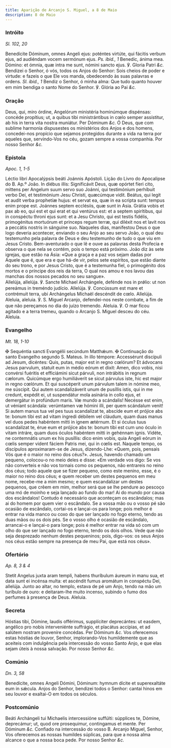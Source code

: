 ```yaml
---
title: Aparição de Arcanjo S. Miguel, a 8 de Maio
description: 8 de Maio
---
```


### Intróito

_Sl. 102, 20_

<div class="grid grid-cols-2 gap-5">
  <span class="text-justify">
    Benedícite Dóminum, omnes Angeli ejus: poténtes virtúte, qui fácitis verbum
    ejus, ad audiéndam vocem sermónum ejus. <em>Ps. ibid., 1</em> Benedic, ánima
    mea. Dómino: et ómnia, quæ intra me sunt, nómini sancto ejus. ℣. Gloria
    Patri <em>&c.</em>
  </span>
  <span class="text-justify">
    Bendizei o Senhor, ó vós, todos os Anjos do Senhor: Sois cheios de poder e
    virtude: e fazeis o que Ele vos manda, obedecendo às suas palavras e ordens.
    <em>Sl. ibid., 1</em> Bendiz o Senhor, ó minha alma: Que tudo quanto houver em
    mim bendiga o santo Nome do Senhor. ℣. Glória ao Pai <em>&c.</em>
  </span>
</div>

### Oração

<div class="grid grid-cols-2 gap-5">
  <span class="text-justify">
    Deus, qui, miro órdine, Angelórum ministéria hominúmque dispénsas: concéde
    propítius; ut, a quibus tibi ministrántibus in cœlo semper assístitur, ab
    his in terra vita nostra muniátur. Per Dóminum <em>&c.</em>
  </span>
  <span class="text-justify">
    Ó Deus, que com sublime harmonia dispusestes os ministérios dos Anjos e dos
    homens, concedei-nos propício que sejamos protegidos durante a vida na terra
    por aqueles que, servindo-Vos no céu, gozam sempre a vossa companhia. Por
    nosso Senhor <em>&c.</em>
  </span>
</div>

### Epístola

_Apoc. 1, 1-5_

<div class="grid grid-cols-2 gap-5">
  <span class="text-justify">
    Léctio libri Apocalýpsis beáti Joánnis Apóstoli.
  </span>
  <span class="text-justify">
    Lição do Livro do Apocalipse do B. Ap.º João.
  </span>
  <span class="text-justify">
    In diébus illis: Significávit Deus, quæ opórtet fíeri cito, mittens per
    Angelum suum servo suo Joánni, qui testimónium perhíbuit verbo Dei, et
    testimónium Jesu Christi, quæcúmque vidit. Beátus, qui legit et audit verba
    prophetíæ hujus: et servat ea, quæ in ea scripta sunt: tempus enim prope
    est. Joánnes septem ecclésiis, quæ sunt in Asia. Grátia vobis et pax ab eo,
    qui est et qui erat et qui ventúrus est: et a septem spirítibus, qui in
    conspéctu throni ejus sunt: et a Jesu Christo, qui est testis fidélis,
    primogénitus mortuórum et princeps regum terræ, qui diléxit nos et lavit nos
    a peccátis nostris in sánguine suo.
  </span>
  <span class="text-justify">
    Naqueles dias, manifestou Deus o que logo deveria acontecer, enviando o seu
    Anjo ao seu servo João, o qual deu testemunho pela palavra de Deus e deu
    testemunho de tudo o que viu em Jesus Cristo. Bem-aventurado o que lê e ouve
    as palavras desta Profecia e observa o que nela se contém, pois o tempo está
    próximo. João diz às sete igrejas, que estão na Ásia: «Que a graça e a paz
    vos sejam dadas por Aquele que é, que era e que há-de vir, pelos sete
    espíritos, que estão diante do seu trono, e por Jesus Cristo, que é a
    testemunha fiel, o primogénito dos mortos e o príncipe dos reis da terra, O
    qual nos amou e nos lavou das manchas dos nossos pecados no seu sangue».
  </span>
</div>

<div class="grid grid-cols-2 gap-5">
  <span class="text-justify">
    Allelúja, allelúja. ℣. Sancte Míchael Archángele, defénde nos in prǿlio: ut
    non pereámus in treméndo judício. Allelúja. ℣. Concússum est mare et
    contrémuit terra, ubi Archángelus Míchaël descéndit de cœlo. Allelúja.
  </span>
  <span class="text-justify">
    Aleluia, aleluia. ℣. S. Miguel Arcanjo, defendei-nos neste combate, a fim de
    que não pereçamos no dia do juízo tremendo. Aleluia. ℣. O mar ficou agitado
    e a terra tremeu, quando o Arcanjo S. Miguel desceu do céu. Aleluia.
  </span>
</div>

### Evangelho

_Mt. 18, 1-10_

<div class="grid grid-cols-2 gap-5">
  <span class="text-justify">
    <span class="text-red-500">✠</span> Sequéntia sancti Evangélii secúndum
    Matthǽum.
  </span>
  <span class="text-justify">
    <span class="text-red-500">✠</span> Continuação do santo Evangelho segundo
    S. Mateus.
  </span>
  <span class="text-justify">
    In illo témpore: Accessérunt discípuli ad Jesum, dicéntes: Quis, putas,
    major est in regno cœlórum? Et ádvocans Jesus parvulum, statuit eum in médio
    eórum et dixit: Amen, dico vobis, nisi convérsi fuéritis et efficiámini
    sicut párvuli, non intrábitis in regnum cælorum. Quicúmque ergo humiliáverit
    se sicut párvulus iste, hic est major in regno cœlórum. Et qui suscéperit
    unum párvulum talem in nómine meo, me súscipit. Qui autem scandalizáverit
    unum de pusíllis istis, qui in me credunt, expédit ei, ut suspendátur mola
    asinária in collo ejus, et demergátur in profúndum maris. Væ mundo a
    scándalis! Necésse est enim, ut véniant scándala: verúmtamen væ hómini illi,
    per quem scándalum venit! Si autem manus tua vel pes tuus scandalízat te,
    abscíde eum et prójice abs te: bonum tibi est ad vitam íngredi débilem vel
    cláudum, quam duas manus vel duos pedes habéntem mitti in ignem ætérnum. Et
    si óculus tuus scandalízat te, érue eum et prójice abs te: bonum tibi est
    cum uno óculo in vitam intráre, quam duos óculos habéntem mitti in gehénnam
    ignis. Vidéte, ne contemnátis unum ex his pusíllis: dico enim vobis, quia
    Angeli eórum in cœlis semper vident fáciem Patris mei, qui in cœlis est.
  </span>
  <span class="text-justify">
    Naquele tempo, os discípulos aproximaram-se de Jesus, dizendo-Lhe: «Quem,
    pois, pensais Vós que é o maior no reino dos céus?». Jesus, havendo chamado
    um pequeno, colocou-o no meio deles e disse: «Em verdade vos digo: Se vos
    não converteis e não vos tornais como os pequenos, não entrareis no reino
    dos céus; todo aquele que se fizer pequeno, como este menino, esse, é o
    maior no reino dos céus; e quem receber um destes pequenos em meu nome,
    recebe-me a mim mesmo; e quem escandalizar um destes pequenos, que crêem em
    mim, melhor será que se lhe pendure ao pescoço uma mó de moinho e seja
    lançado ao fundo do mar! Ai do mundo por causa dos escândalos! Contudo é
    necessário que aconteçam os escândalos; mas ai do homem por quem vier o
    escândalo. Se a vossa mão ou o vosso pé são ocasião de escândalo, cortai-os
    e lançai-os para longe; pois melhor é entrar na vida manco ou coxo do que
    ser lançado no fogo eterno, tendo as duas mãos ou os dois pés. Se o vosso
    olho é ocasião de escândalo, arrancai-o e lançai-o para longe; pois é melhor
    entrar na vida só com um olho do que ser lançado no fogo eterno, tendo os
    dois olhos. Vede que não seja desprezado nenhum destes pequeninos; pois,
    digo-vos: os seus Anjos nos céus estão sempre na presença de meu Pai, que
    está nos céus».
  </span>
</div>

### Ofertório

_Ap. 8, 3 & 4_

<div class="grid grid-cols-2 gap-5">
  <span class="text-justify">
    Stetit Angelus juxta aram templi, habens thuríbulum áureum in manu sua, et
    data sunt ei incénsa multa: et ascéndit fumus aromátum in conspéctu Dei,
    allelúja.
  </span>
  <span class="text-justify">
    Junto ao altar, no templo, estava de pé um Anjo, tendo na mão um turíbulo de
    ouro: e deitaram-lhe muito incenso, subindo o fumo dos perfumes à presença
    de Deus. Aleluia.
  </span>
</div>

### Secreta

<div class="grid grid-cols-2 gap-5">
  <span class="text-justify">
    Hóstias tibi, Dómine, laudis offérimus, supplíciter deprecántes: ut easdem,
    angélico pro nobis interveniénte suffrágio, et placátus accípias, et ad
    salútem nostram proveníre concédas. Per Dóminum <em>&c.</em>
  </span>
  <span class="text-justify">
    Vos oferecemos estas hóstias de louvor, Senhor, implorando-Vos humildemente
    que as aceiteis com indulgência pela intercessão do vosso Santo Anjo, e que
    elas sejam úteis à nossa salvação. Por nosso Senhor <em>&c.</em>
  </span>
</div>

### Comúnio

_Dn. 3, 58_

<div class="grid grid-cols-2 gap-5">
  <span class="text-justify">
    Benedícite, omnes Angeli Dómini, Dóminum: hymnum dícite et superexaltáte eum
    in sǽcula.
  </span>
  <span class="text-justify">
    Anjos do Senhor, bendizei todos o Senhor: cantai hinos em seu louvor e
    exaltai-O em todos os séculos.
  </span>
</div>

### Postcomúnio

<div class="grid grid-cols-2 gap-5">
  <span class="text-justify">
    Beáti Archángeli tui Michaelis intercessióne suffúlti: súpplices te, Dómine,
    deprecámur; ut, quod ore prosequimur, contingamus et mente. Per Dóminum
    <em>&c.</em>
  </span>
  <span class="text-justify">
    Confiado na intercessão do vosso B. Arcanjo Miguel, Senhor, Vos oferecemos
    as nossas humildes súplicas, para que a nossa alma alcance o que a nossa
    boca pede. Por nosso Senhor <em>&c.</em>
  </span>
</div>
